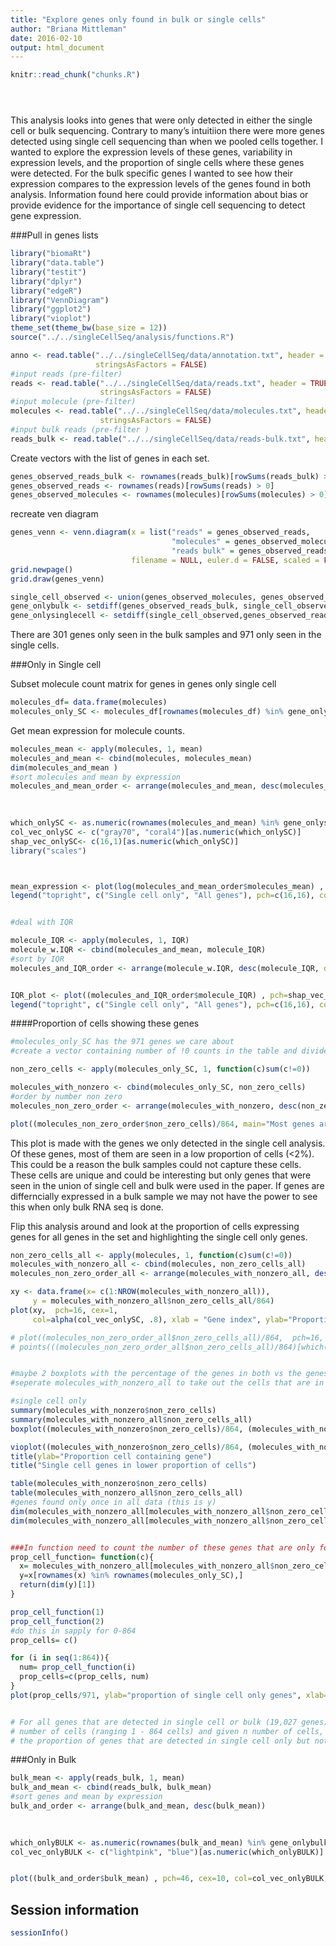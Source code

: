 ```yaml
---
title: "Explore genes only found in bulk or single cells"
author: "Briana Mittleman"
date: 2016-02-10
output: html_document
---
```


<!-- The file analysis/chunks.R contains chunks that define default settings
shared across the workflowr files. -->
```r
knitr::read_chunk("chunks.R")
```

<!-- Update knitr chunk options -->
```r
```

<!-- Insert the date the file was last updated -->
```r
```

<!-- Insert the code version (Git commit SHA1) if Git repository exists and R
 package git2r is installed -->
```r
```

This analysis looks into genes that were only detected in either the single cell or bulk sequencing. Contrary to many's intuitiion there were more genes detected using single cell sequencing than when we pooled cells together. I wanted to explore the expression levels of these genes, variability in expression levels, and the proportion of single cells where these genes were detected. For the bulk specific genes I wanted to see how their expression compares to the expression levels of the genes found in both analysis. Information found here could provide information about bias or provide evidence for the importance of single cell sequencing to detect gene expression.  


###Pull in genes lists  

```r
library("biomaRt")
library("data.table")
library("testit")
library("dplyr")
library("edgeR")
library("VennDiagram")
library("ggplot2")
library("vioplot")
theme_set(theme_bw(base_size = 12))
source("../../singleCellSeq/analysis/functions.R")
```


```r
anno <- read.table("../../singleCellSeq/data/annotation.txt", header = TRUE,
                   stringsAsFactors = FALSE)
#input reads (pre-filter)
reads <- read.table("../../singleCellSeq/data/reads.txt", header = TRUE,
                    stringsAsFactors = FALSE)
#input molecule (pre-filter)
molecules <- read.table("../../singleCellSeq/data/molecules.txt", header = TRUE,
                    stringsAsFactors = FALSE)
#input bulk reads (pre-filter )
reads_bulk <- read.table("../../singleCellSeq/data/reads-bulk.txt", header = TRUE, stringsAsFactors = FALSE)
```
Create vectors with the list of genes in each set.   
```r
genes_observed_reads_bulk <- rownames(reads_bulk)[rowSums(reads_bulk) > 0]
genes_observed_reads <- rownames(reads)[rowSums(reads) > 0]
genes_observed_molecules <- rownames(molecules)[rowSums(molecules) > 0]
```

recreate ven diagram  

```r
genes_venn <- venn.diagram(x = list("reads" = genes_observed_reads,
                                    "molecules" = genes_observed_molecules,
                                    "reads bulk" = genes_observed_reads_bulk),
                           filename = NULL, euler.d = FALSE, scaled = FALSE)
grid.newpage()
grid.draw(genes_venn)
```
```r

single_cell_observed <- union(genes_observed_molecules, genes_observed_molecules)
gene_onlybulk <- setdiff(genes_observed_reads_bulk, single_cell_observed)
gene_onlysinglecell <- setdiff(single_cell_observed,genes_observed_reads_bulk)
```

There are 301 genes only seen in the bulk samples and 971 only seen in the single cells.

###Only in Single cell

Subset molecule count matrix for genes in genes only single cell

```r
molecules_df= data.frame(molecules)
molecules_only_SC <- molecules_df[rownames(molecules_df) %in% gene_onlysinglecell,]

```

Get mean expression for molecule counts.  

```r
molecules_mean <- apply(molecules, 1, mean)
molecules_and_mean <- cbind(molecules, molecules_mean)
dim(molecules_and_mean )
#sort molecules and mean by expression
molecules_and_mean_order <- arrange(molecules_and_mean, desc(molecules_mean, drop=FALSE))

                               
                               
which_onlySC <- as.numeric(rownames(molecules_and_mean) %in% gene_onlysinglecell) + 1
col_vec_onlySC <- c("gray70", "coral4")[as.numeric(which_onlySC)]
shap_vec_onlySC<- c(16,1)[as.numeric(which_onlySC)]
library("scales")



mean_expression <- plot(log(molecules_and_mean_order$molecules_mean) , pch=shap_vec_onlySC, cex=2, col=col_vec_onlySC, main = "Log scale mean expression of molecules per gene", ylab=" Log scale molecule count", xlab = "Genes ordered by expression")
legend("topright", c("Single cell only", "All genes"), pch=c(16,16), col=c("coral4", "gray70") )



```

```r
#deal with IQR 

molecule_IQR <- apply(molecules, 1, IQR)
molecule_w.IQR <- cbind(molecules_and_mean, molecule_IQR)
#sort by IQR
molecules_and_IQR_order <- arrange(molecule_w.IQR, desc(molecule_IQR, drop=FALSE))


IQR_plot <- plot((molecules_and_IQR_order$molecule_IQR) , pch=shap_vec_onlySC, cex=2, col=col_vec_onlySC, main = "IQR of expression of molecules per gene", ylab=" IQR in Molecule count", xlab = "Genes ordered by IQR")
legend("topright", c("Single cell only", "All genes"), pch=c(16,16), col=c("coral4", "gray70") )
```


####Proportion of cells showing these genes
```r
#molecules_only_SC has the 971 genes we care about
#create a vector containing number of !0 counts in the table and divide by 864 cell

non_zero_cells <- apply(molecules_only_SC, 1, function(c)sum(c!=0))

molecules_with_nonzero <- cbind(molecules_only_SC, non_zero_cells)
#order by number non zero
molecules_non_zero_order <- arrange(molecules_with_nonzero, desc(non_zero_cells))

plot((molecules_non_zero_order$non_zero_cells)/864, main="Most genes are seen in low proportion of cells", ylab="Proportion cells- non-zero molecule count", xlab="Single cell only genes")

```

This plot is made with the genes we only detected in the single cell analysis. Of these genes, most of them are seen in a low proportion of cells (<2%). This could be a reason the bulk samples could not capture these cells. These cells are unique and could be interesting but only genes that were seen in the union of single cell and bulk were used in the paper. If genes are differncially expressed in a bulk sample we may not have the power to see this when only bulk RNA seq is done.  


Flip this analysis around and look at the proportion of cells expressing genes for all genes in the set and highlighting the single cell only genes.  

```r
non_zero_cells_all <- apply(molecules, 1, function(c)sum(c!=0))
molecules_with_nonzero_all <- cbind(molecules, non_zero_cells_all)
molecules_non_zero_order_all <- arrange(molecules_with_nonzero_all, desc(non_zero_cells_all))

xy <- data.frame(x= c(1:NROW(molecules_with_nonzero_all)),
     y = molecules_with_nonzero_all$non_zero_cells_all/864)
plot(xy,  pch=16, cex=1, 
     col=alpha(col_vec_onlySC, .8), xlab = "Gene index", ylab="Proportion cells- non-zero molecule count" , main= "Genes seen only in sc span distribution")

# plot((molecules_non_zero_order_all$non_zero_cells_all)/864,  pch=16, cex=1, col=alpha(col_vec_onlySC, .8), xlab = "Gene index", ylab="Proportion cells- non-zero molecule count" , main= "Genes seen only in sc span distribution")
# points(((molecules_non_zero_order_all$non_zero_cells_all)/864)[which(rownames(molecules_non_zero_all) %in% rownames(molecules_with_nonzero))], col = "black", cex = 2)



```


```r
#maybe 2 boxplots with the percentage of the genes in both vs the genes only in single cell? 
#seperate molecules_with_nonzero_all to take out the cells that are in the only sc sett

#single cell only
summary(molecules_with_nonzero$non_zero_cells)
summary(molecules_with_nonzero_all$non_zero_cells_all)
boxplot((molecules_with_nonzero$non_zero_cells)/864, (molecules_with_nonzero_all$non_zero_cells_all)/864, names=c("only single cell", "all genes"), ylab="Proportion cells- non-zero molecule count")

vioplot((molecules_with_nonzero$non_zero_cells)/864, (molecules_with_nonzero_all$non_zero_cells_all)/864, names=c("only single cell", "all genes"), col="coral3")
title(ylab="Proportion cell containing gene")
title("Single cell genes in lower proportion of cells")

table(molecules_with_nonzero$non_zero_cells)
table(molecules_with_nonzero_all$non_zero_cells_all)
#genes found only once in all data (this is y)
dim(molecules_with_nonzero_all[molecules_with_nonzero_all$non_zero_cells_all==1,])[1]
dim(molecules_with_nonzero_all[molecules_with_nonzero_all$non_zero_cells_all==2,])[1]


###In function need to count the number of these genes that are only found found in single cell
prop_cell_function= function(c){
  x= molecules_with_nonzero_all[molecules_with_nonzero_all$non_zero_cells_all==c, ]
  y=x[rownames(x) %in% rownames(molecules_only_SC),]
  return(dim(y)[1])
}

prop_cell_function(1)
prop_cell_function(2)
#do this in sapply for 0-864
prop_cells= c()

for (i in seq(1:864)){
  num= prop_cell_function(i)
  prop_cells=c(prop_cells, num)
}
plot(prop_cells/971, ylab="proportion of single cell only genes", xlab="number of cells", main="All genes conditions on number of cells detected with gene")


# For all genes that are detected in single cell or bulk (19,027 genes), we condition on the 
# number of cells (ranging 1 - 864 cells) and given n number of cells, we look at 
# the proportion of genes that are detected in single cell only but not in bulk


```







###Only in Bulk
```r
bulk_mean <- apply(reads_bulk, 1, mean)
bulk_and_mean <- cbind(reads_bulk, bulk_mean)
#sort genes and mean by expression
bulk_and_order <- arrange(bulk_and_mean, desc(bulk_mean))

                               
                               
which_onlyBULK <- as.numeric(rownames(bulk_and_mean) %in% gene_onlybulk) + 1
col_vec_onlyBULK <- c("lightpink", "blue")[as.numeric(which_onlyBULK)]


plot((bulk_and_order$bulk_mean) , pch=46, cex=10, col=col_vec_onlyBULK, main = "Mean expression of reads in bulk samples", ylab=" read count", xlab = "genes (blue are only bulk genes)")

```



## Session information

<!-- Insert the session information into the document -->
```r
sessionInfo()
```
